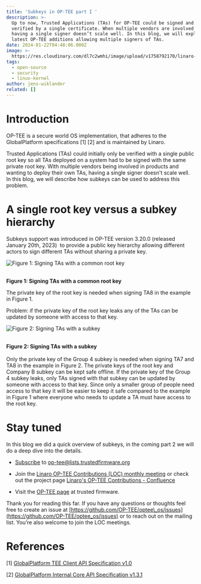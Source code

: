 ```yaml
---
title: 'Subkeys in OP-TEE part I '
description: >-
  Up to now, Trusted Applications (TAs) for OP-TEE could be signed and later
  verified by a single certificate. When multiple vendors are involved though
  having a single signer doesn’t scale well. In this blog, we will explore the
  latest OP-TEE additions allowing multiple signers of TAs.
date: 2024-01-22T04:48:06.000Z
image: >-
  https://res.cloudinary.com/dl7c2wmhi/image/upload/v1758792170/linaro-website/images/blog/Code_Image_Core_tech
tags:
  - open-source
  - security
  - linux-kernel
author: jens-wiklander
related: []
---
```


# Introduction

OP-TEE is a secure world OS implementation, that adheres to the GlobalPlatform specifications \[1] \[2] and is maintained by Linaro.

Trusted Applications (TAs) could initially only be verified with a single public root key so all TAs deployed on a system had to be signed with the same private root key. With multiple vendors being involved in products and wanting to deploy their own TAs, having a single signer doesn't scale well. In this blog, we will describe how subkeys can be used to address this problem.

# A single root key versus a subkey hierarchy

Subkeys support was introduced in OP-TEE version 3.20.0 (released January 20th, 2023)  to provide a public key hierarchy allowing different actors to sign different TAs without sharing a private key.

![Figure 1: Signing TAs with a common root key](https://res.cloudinary.com/dl7c2wmhi/image/upload/v1758792170/linaro-website/images/blog/figure-1-signing-tas-with-a-common-root-key-)

\
**Figure 1: Signing TAs with a common root key**

The private key of the root key is needed when signing TA8 in the example in Figure 1.

Problem: if the private key of the root key leaks any of the TAs can be updated by someone with access to that key.

![Figure 2: Signing TAs with a subkey](https://res.cloudinary.com/dl7c2wmhi/image/upload/v1758792170/linaro-website/images/blog/figure-2-signing-tas-with-a-subkey)

\
**Figure 2: Signing TAs with a subkey**\
\
Only the private key of the Group 4 subkey is needed when signing TA7 and TA8 in the example in Figure 2. The private keys of the root key and Company B subkey can be kept safe offline. If the private key of the Group 4 subkey leaks, only TAs signed with that subkey can be updated by someone with access to that key. Since only a smaller group of people need access to that key it will be easier to keep it safe compared to the example in Figure 1 where everyone who needs to update a TA must have access to the root key.

# Stay tuned

In this blog we did a quick overview of subkeys, in the coming part 2 we will do a deep dive into the details.

* [Subscribe](https://lists.trustedfirmware.org/mailman3/lists/op-tee.lists.trustedfirmware.org/) to op-tee@lists.trustedfirmware.org

* Join the [Linaro OP-TEE Contributions (LOC) monthly meeting](https://www.trustedfirmware.org/meetings/) or check out the project page [Linaro's OP-TEE Contributions - Confluence](https://linaro.atlassian.net/wiki/spaces/LOC/overview)

* Visit the [OP-TEE page](https://www.trustedfirmware.org/projects/op-tee/) at trusted firmware.

Thank you for reading this far. If you have any questions or thoughts feel free to create an issue at [https://github.com/OP-TEE/optee\_os/issues](https://github.com/OP-TEE/optee_os/issues) or to reach out on the mailing list. You’re also welcome to join the LOC meetings.

# References

\[1] [GlobalPlatform TEE Client API Specification v1.0](https://globalplatform.org/specs-library/tee-client-api-specification/)

\[2] [GlobalPlatform Internal Core API Specification v1.3.1](https://globalplatform.org/specs-library/tee-internal-core-api-specification/)
